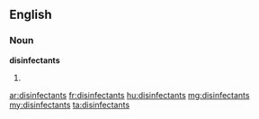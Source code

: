 ==English==

===Noun===
'''disinfectants'''

# {{plural of|[[disinfectant]]}}

[[ar:disinfectants]]
[[fr:disinfectants]]
[[hu:disinfectants]]
[[mg:disinfectants]]
[[my:disinfectants]]
[[ta:disinfectants]]